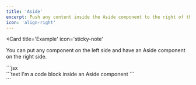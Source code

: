 ```yaml
---
title: 'Aside'
excerpt: Push any content inside the Aside component to the right of the page in a sticky container
icon: 'align-right'
---
```


<Card
title='Example'
icon='sticky-note'
>
You can put any component on the left side and have an Aside component on the right side.
</Card>


<Aside>
    <CodeBlock title="This CodeBlock is positioned Aside">
    ```jsx
    <Aside>
        <CodeBlock title="This CodeBlock is positioned Aside">
        ```text
        I'm a code block inside an Aside component
        ```
        </CodeBlock>
    </Aside>
    ```
    </CodeBlock>
</Aside>

